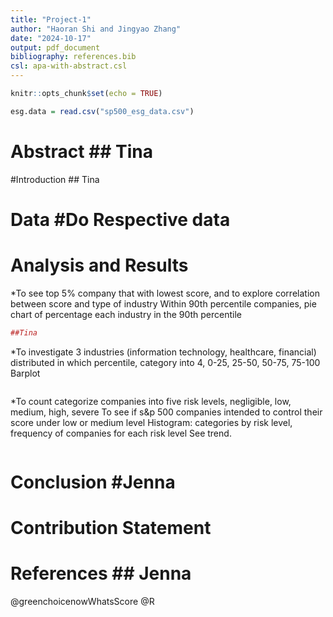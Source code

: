 ---
title: "Project-1"
author: "Haoran Shi and Jingyao Zhang"
date: "2024-10-17"
output: pdf_document
bibliography: references.bib
csl: apa-with-abstract.csl
---

```{r setup, include=FALSE}
knitr::opts_chunk$set(echo = TRUE)
```

```{r, include = FALSE}
esg.data = read.csv("sp500_esg_data.csv")


```

# Abstract ## Tina

#Introduction ## Tina

# Data #Do Respective data

# Analysis and Results
*To see top 5% company that with lowest score, and to explore correlation between score and type of industry 
Within 90th percentile companies, pie chart of percentage each industry in the 90th percentile 
```{r plot1}
##Tina

```

*To investigate 3 industries (information technology, healthcare, financial) distributed in which percentile, category into 4, 0-25, 25-50, 50-75, 75-100
Barplot
```{r plot 2}
```

*To count categorize companies into five risk levels, negligible, low, medium, high, severe 
To see if s&p 500 companies intended to control their score under low or medium level 
Histogram: categories by risk level, frequency of companies for each risk level
See trend.
```{r plot 3}
```



# Conclusion #Jenna

# Contribution Statement

# References ## Jenna
@greenchoicenowWhatsScore
@R

